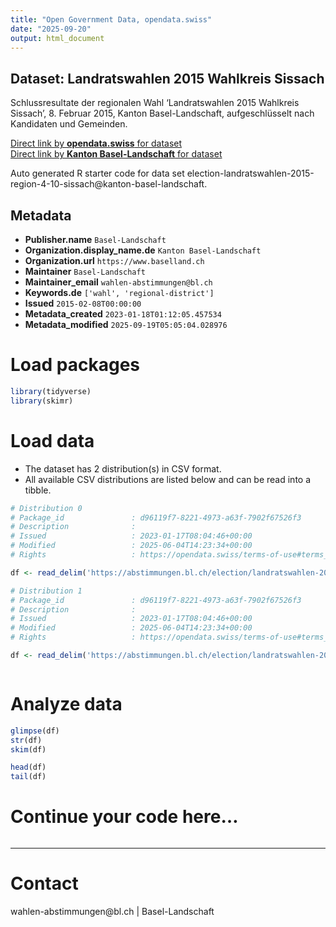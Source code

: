 ```yaml
---
title: "Open Government Data, opendata.swiss"
date: "2025-09-20"
output: html_document
---
```


## Dataset: Landratswahlen 2015 Wahlkreis Sissach

Schlussresultate der regionalen Wahl 'Landratswahlen 2015 Wahlkreis Sissach', 8. Februar 2015, Kanton Basel-Landschaft, aufgeschlüsselt nach Kandidaten und Gemeinden.

[Direct link by **opendata.swiss** for dataset](https://opendata.swiss/de/dataset/landratswahlen-2015-wahlkreis-sissach)<br>
[Direct link by **Kanton Basel-Landschaft** for dataset](https://abstimmungen.bl.ch/election/landratswahlen-2015-region-4-10-sissach/data)

Auto generated R starter code for data set election-landratswahlen-2015-region-4-10-sissach@kanton-basel-landschaft.

## Metadata

- **Publisher.name** `Basel-Landschaft`
- **Organization.display_name.de** `Kanton Basel-Landschaft`
- **Organization.url** `https://www.baselland.ch`
- **Maintainer** `Basel-Landschaft`
- **Maintainer_email** `wahlen-abstimmungen@bl.ch`
- **Keywords.de** `['wahl', 'regional-district']`
- **Issued** `2015-02-08T00:00:00`
- **Metadata_created** `2023-01-18T01:12:05.457534`
- **Metadata_modified** `2025-09-19T05:05:04.028976`


# Load packages

```r

library(tidyverse)
library(skimr)

```

# Load data

-   The dataset has 2 distribution(s) in CSV format.
-   All available CSV distributions are listed below and can be read into a tibble.

```r

# Distribution 0
# Package_id               : d96119f7-8221-4973-a63f-7902f67526f3
# Description              : 
# Issued                   : 2023-01-17T08:04:46+00:00
# Modified                 : 2025-06-04T14:23:34+00:00
# Rights                   : https://opendata.swiss/terms-of-use#terms_by

df <- read_delim('https://abstimmungen.bl.ch/election/landratswahlen-2015-region-4-10-sissach/data-parties-csv')

# Distribution 1
# Package_id               : d96119f7-8221-4973-a63f-7902f67526f3
# Description              : 
# Issued                   : 2023-01-17T08:04:46+00:00
# Modified                 : 2025-06-04T14:23:34+00:00
# Rights                   : https://opendata.swiss/terms-of-use#terms_by

df <- read_delim('https://abstimmungen.bl.ch/election/landratswahlen-2015-region-4-10-sissach/data-csv')



```

# Analyze data

```r

glimpse(df)
str(df)
skim(df)

head(df)
tail(df)

```

# Continue your code here...

```r

```

------------------------------------------------------------------------

# Contact

wahlen-abstimmungen@bl.ch | Basel-Landschaft
